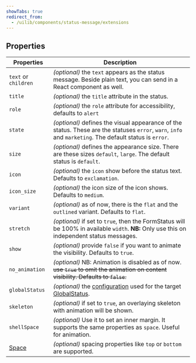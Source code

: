 ```yaml
---
showTabs: true
redirect_from:
  - /uilib/components/status-message/extensions
---
```


## Properties

| Properties                              | Description                                                                                                                                                             |
| --------------------------------------- | ----------------------------------------------------------------------------------------------------------------------------------------------------------------------- |
| `text` or `children`                    | _(optional)_ the `text` appears as the status message. Beside plain text, you can send in a React component as well.                                                    |
| `title`                                 | _(optional)_ the `title` attribute in the status.                                                                                                                       |
| `role`                                  | _(optional)_ the `role` attribute for accessibility, defaults to `alert`                                                                                                |
| `state`                                 | _(optional)_ defines the visual appearance of the status. These are the statuses `error`, `warn`, `info` and `marketing`. The default status is `error`.                |
| `size`                                  | _(optional)_ defines the appearance size. There are these sizes `default`, `large`. The default status is `default`.                                                    |
| `icon`                                  | _(optional)_ the `icon` show before the status text. Defaults to `exclamation`.                                                                                         |
| `icon_size`                             | _(optional)_ the icon size of the icon shows. Defaults to `medium`.                                                                                                     |
| `variant`                               | _(optional)_ as of now, there is the `flat` and the `outlined` variant. Defaults to `flat`.                                                                             |
| `stretch`                               | _(optional)_ if set to `true`, then the FormStatus will be 100% in available `width`. **NB:** Only use this on independent status messages.                             |
| `show`                                  | _(optional)_ provide `false` if you want to animate the visibility. Defaults to `true`.                                                                                 |
| `no_animation`                          | _(optional)_ NB: Animation is disabled as of now. ~~use `true` to omit the animation on content visibility. Defaults to `false`.~~                                      |
| `globalStatus`                          | _(optional)_ the [configuration](/uilib/components/global-status/properties/#configuration-object) used for the target [GlobalStatus](/uilib/components/global-status). |
| `skeleton`                              | _(optional)_ if set to `true`, an overlaying skeleton with animation will be shown.                                                                                     |
| `shellSpace`                            | _(optional)_ Use it to set an inner margin. It supports the same properties as `space`. Useful for animation.                                                           |
| [Space](/uilib/layout/space/properties) | _(optional)_ spacing properties like `top` or `bottom` are supported.                                                                                                   |
